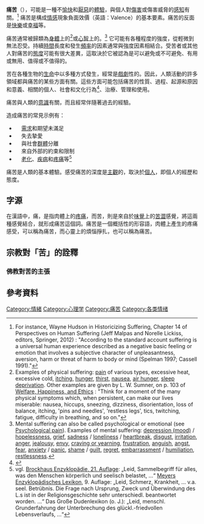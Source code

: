{{情绪侧栏}}
'''痛苦'''（{{lang-en|Suffering}}），可能是一種不[[愉快|愉快]]和[[厭惡|厭惡]]的[[體驗|體驗]]，與個人對[[傷害|傷害]]或傷害威脅的[[感知|感知]]有關。<ref>For instance, Wayne Hudson in Historicizing Suffering, Chapter 14 of Perspectives on Human Suffering (Jeff Malpas and Norelle Lickiss, editors, Springer, 2012) : "According to the standard account suffering is a universal human experience described as a negative basic feeling or emotion that involves a subjective character of unpleasantness, aversion, harm or threat of harm to body or mind (Spelman 1997; Cassell 1991)."</ref> 痛苦是構成[[情感_(心理學)|情感]]現象負面效價（英語：Valence）的基本要素。痛苦的反面是[[快樂|快樂]]或[[幸福|幸福]]等。

痛苦通常被歸類為[[身體|身體]]上的<ref>Examples of physical suffering: [[pain|pain]] of various types, excessive heat, excessive cold, [[itching|itching]], [[hunger|hunger]], [[thirst|thirst]], [[nausea|nausea]], [[air_hunger|air hunger]], [[sleep_deprivation|sleep deprivation]]. {{cite web|title=IASP Pain Terminology|url=http://www.iasp-pain.org/AM/Template.cfm?Section%3DGeneral_Resource_Links%26Template%3D%2FCM%2FHTMLDisplay.cfm%26ContentID%3D3058|access-date=September 11, 2008|archive-url=https://web.archive.org/web/20080926205544/http://www.iasp-pain.org/AM/Template.cfm?Section=General_Resource_Links&Template=%2FCM%2FHTMLDisplay.cfm&ContentID=3058|archive-date=September 26, 2008|url-status=dead}}{{cite web|title=UAB – School of Medicine – Center for Palliative and Supportive Care|url=http://www.palliative.uab.edu/response/|access-date=2008-09-11|archive-url=https://web.archive.org/web/20071028180547/http://www.palliative.uab.edu/response/|archive-date=2007-10-28|url-status=live}} Other examples are given by L. W. Sumner, on p. 103 of [https://books.google.com/books?id=tjua97jPvEYC&pg=PA103&lpg=PA103&dq=suffering+sumner+happiness&source=bl&ots=ZyDU9Tqs6H&sig=kgb_8YA1EFDjufwDCACs6w99ND8&hl=en&ei=w9qbSs-3Ns-G8QaTufDCBQ&sa=X&oi=book_result&ct=result&resnum=1#v=onepage&q=&f=false Welfare, Happiness, and Ethics] {{Wayback|url=https://books.google.com/books?id=tjua97jPvEYC&pg=PA103&lpg=PA103&dq=suffering+sumner+happiness&source=bl&ots=ZyDU9Tqs6H&sig=kgb_8YA1EFDjufwDCACs6w99ND8&hl=en&ei=w9qbSs-3Ns-G8QaTufDCBQ&sa=X&oi=book_result&ct=result&resnum=1#v=onepage&q=&f=false |date=20211221082506 }}: "Think for a moment of the many physical symptoms which, when persistent, can make our lives miserable: nausea, hiccups, sneezing, dizziness, disorientation, loss of balance, itching, 'pins and needles', 'restless legs', tics, twitching, fatigue, difficulty in breathing, and so on."</ref>或[[心智|心智]]上的。<ref>Mental suffering can also be called psychological or emotional (see [[Psychological_pain|Psychological pain]]). Examples of mental suffering: [[depression_(mood)|depression (mood)]] / [[hopelessness|hopelessness]], [[grief|grief]], [[sadness|sadness]] / [[loneliness|loneliness]] / [[Broken_heart|heartbreak]], [[disgust|disgust]], [[irritation|irritation]], [[anger|anger]], [[jealousy|jealousy]], [[envy|envy]], [[Taṇhā|craving or yearning]], [[frustration|frustration]], [[anguish|anguish]], [[angst|angst]], [[fear|fear]], [[anxiety|anxiety]] / [[panic|panic]], [[shame|shame]] / [[Guilt_(emotion)|guilt]], [[Regret_(emotion)|regret]], [[embarrassment|embarrassment]] / [[humiliation|humiliation]], [[Psychomotor_agitation|restlessness]].</ref> 它可能有各種程度的強度，從輕微到無法忍受。持續[[時間|時間]]長度和發生[[頻率|頻率]]的因素通常與強度因素相結合。受苦者或其他人對痛苦的[[態度_(心理學)|態度]]可能有很大差異，這取決於它被認為是可以避免或不可避免、有用或無用、值得或不值得的。

苦在各種生物的[[生命|生命]]中以多種方式發生，經常是[[戲劇|戲劇]]性的。因此，人類活動的許多領域都與痛苦的某些方面有關。這些方面可能包括痛苦的性質、過程、起源和原因和意義、相關的個人、社會和文化行為<ref>{{Cite journal|title=Suffering, hope, and entrapment: Resilience and cultural values in Afghanistan|last=Eggerman, Panter Brick|first=Mark, Catherine|date=2010|journal=Social Science & Medicine|issue=1|doi=10.1016/j.socscimed.2010.03.023|volume=71|pages=71–83|pmc=3125115|pmid=20452111}}</ref>、治療、管理和使用。

痛苦與人類的[[意識|意識]]有關，而且經常伴隨著過去的經驗。

造成痛苦的常見示例有：

*     [[需求_(心理學)|需求]]和期望未滿足
*     失去摯愛
*     與社會[[群體|群體]]分離
*     來自外部的約束和限制
*     [[老化|老化]]、[[疾病|疾病]]和[[疼痛|疼痛]]等<ref>vgl. [[Brockhaus_Enzyklopädie,_21._Auflage|Brockhaus Enzyklopädie, 21. Auflage]]: „Leid, Sammelbegriff für alles, was den Menschen körperlich und seelisch belastet, …“ [[Meyers_Konversations-Lexikon|Meyers Enzyklopädisches Lexikon]], 9. Auflage: „Leid, Schmerz, Krankheit, … v.a. seel. Betrübnis. Die Frage nach Ursprung, Zweck und Überwindung des L.s ist in der Religionsgeschichte sehr unterschiedl. beantwortet worden. …“ Das Große Dudenlexikon (o. J.): „Leid, menschl. Grunderfahrung der Unterbrechung des glückl.-friedvollen Lebensverlaufs, …“</ref>

痛苦是人類的基本體驗。感受痛苦的深度是[[主觀|主觀]]的，取決於[[個人|個人]]，即個人的經歷和態度。

==字源==
在漢語中，痛，是指肉體上的[[疼痛|疼痛]]，而苦，則是來自於[[味覺|味覺]]上的[[苦|苦]][[澀|澀]]感覺，將這兩種感覺結合，就形成痛苦這個詞。痛苦是一個概括性的形容語，肉體上產生的疼痛感受，可以稱為痛苦，而心靈上的煩惱掙扎，也可以稱為痛苦。

==宗教對「苦」的詮釋==
===佛教對苦的主張===
{{main|苦 (佛教)}}

== 參考資料 ==
{{Reflist|30em}}

{{Pain}}
{{emotion-footer}}

{{Authority control}}
{{DEFAULTSORT:Suffering}}
[[Category:情緒|Category:情緒]]
[[Category:心理学|Category:心理学]]
[[Category:痛苦|Category:痛苦]]
[[Category:各类情绪|Category:各类情绪]]